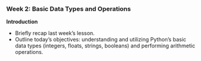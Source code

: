 ### Week 2: Basic Data Types and Operations

**Introduction**

-   Briefly recap last week’s lesson.
-   Outline today’s objectives: understanding and utilizing Python’s basic data types (integers, floats, strings, booleans) and performing arithmetic operations.
